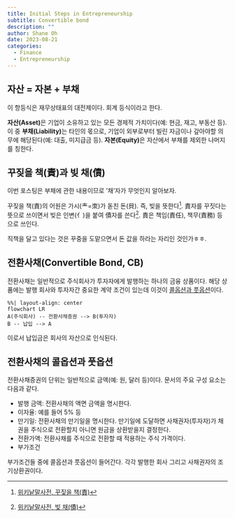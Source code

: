 ```yaml
---
title: Initial Steps in Entrepreneurship
subtitle: Convertible bond
description: ""
author: Shane Oh
date: 2023-08-21
categories:
  - Finance
  - Entrepreneurship
---
```


## 자산 = 자본 + 부채
이 항등식은 재무상태표의 대전제이다. 회계 등식이라고 한다. 

**자산(Asset)**은 기업이 소유하고 있는 모든 경제적 가치이다(예: 현금, 재고, 부동산 등).
이 중 **부채(Liability)**는 타인의 몫으로, 기업이 외부로부터 빌린 자금이나 갚아야할 의무에 해당된다(예: 대출, 미지급금 등).
**자본(Equity)**은 자산에서 부채를 제외한 나머지를 칭한다.

## 꾸짖을 책(責)과 빚 채(債)
이번 포스팅은 부채에 관한 내용이므로 '채'자가 무엇인지 알아보자.

꾸짖을 책(責)의 어원은 가시(龶=朿)가 돋친 돈(貝). 즉, 빚을 뜻한다[^꾸짖을책].
責자를 꾸짓다는 뜻으로 쓰이면서 빚은 인변(亻)을 붙여 債자를 쓴다[^빚채].
責은 책임(責任), 책무(責務) 등으로 쓰인다.

직책을 달고 있다는 것은 꾸중을 도맡으면서 돈 값을 하라는 자리인 것인가ㅎㅎ.

[^꾸짖을책]: [위키낱말사전, 꾸짖을 책(責)](https://ko.wiktionary.org/wiki/責)
[^빚채]: [위키낱말사전, 빚 채(債)](https://ko.wiktionary.org/wiki/債)

## 전환사채(Convertible Bond, CB)
전환사채는 일반적으로 주식회사가 투자자에게 발행하는 하나의 금융 상품이다.
해당 상품에는 발행 회사와 투자자간 중요한 계약 조건이 있는데 이것이 [콜옵션과 풋옵션](#call-put-option)이다.

```mermaid
%%| layout-align: center
flowchart LR
A(주식회사) -- 전환사채증권 --> B(투자자)
B -- 납입 --> A
```

이로서 납입금은 회사의 자산으로 인식된다.

## 전환사채의 콜옵션과 풋옵션 {#call-put-option}

전환사채증권의 단위는 일반적으로 금액(예: 원, 달러 등)이다. 문서의 주요 구성 요소는 다음과 같다.

- 발행 금액: 전환사채의 액면 금액을 명시한다.
- 이자율: 예를 들어 5% 등
- 만기일: 전환사채의 만기일을 명시한다. 만기일에 도달하면 사채권자(투자자)가 채권을 주식으로 전환할지 아니면 원금을 상환받을지 결정한다.
- 전환가액: 전환사채를 주식으로 전환할 때 적용하는 주식 가격이다.
- 부가조건

부가조건들 중에 콜옵션과 풋옵션이 들어간다. 각각 발행한 회사 그리고 사채권자의 조기상환권이다.
